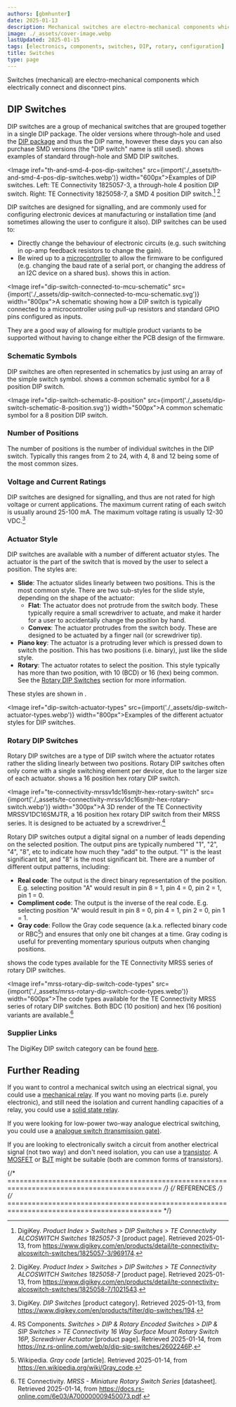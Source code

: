 ```yaml
---
authors: [gbmhunter]
date: 2025-01-13
description: Mechanical switches are electro-mechanical components which electrically connect and disconnect pins.
image: ./_assets/cover-image.webp
lastUpdated: 2025-01-15
tags: [electronics, components, switches, DIP, rotary, configuration]
title: Switches
type: page
---
```


Switches (mechanical) are electro-mechanical components which electrically connect and disconnect pins.

## DIP Switches

DIP switches are a group of mechanical switches that are grouped together in a single DIP package. The older versions where through-hole and used the [DIP package](/pcb-design/component-packages/dip-component-package/) and thus the DIP name, however these days you can also purchase SMD versions (the "DIP switch" name is still used). <IRef iref="th-and-smd-4-pos-dip-switches" /> shows examples of standard through-hole and SMD DIP switches.

<Image iref="th-and-smd-4-pos-dip-switches" src={import('./_assets/th-and-smd-4-pos-dip-switches.webp')} width="600px">Examples of DIP switches. Left: TE Connectivity 1825057-3, a through-hole 4 position DIP switch. Right: TE Connectivity 1825058-7, a SMD 4 position DIP switch.[^digikey-te-connectivity-1825057-3-dip-switch] [^digikey-te-connectivity-1825058-7-dip-switch]</Image>

DIP switches are designed for signalling, and are commonly used for configuring electronic devices at manufacturing or installation time (and sometimes allowing the user to configure it also). DIP switches can be used to:

* Directly change the behaviour of electronic circuits (e.g. such switching in op-amp feedback resistors to change the gain).
* Be wired up to a [microcontroller](/programming/microcontrollers/) to allow the firmware to be configured (e.g. changing the baud rate of a serial port, or changing the address of an I2C device on a shared bus). <IRef iref="dip-switch-connected-to-mcu-schematic" /> shows this in action.

<Image iref="dip-switch-connected-to-mcu-schematic" src={import('./_assets/dip-switch-connected-to-mcu-schematic.svg')} width="800px">A schematic showing how a DIP switch is typically connected to a microcontroller using pull-up resistors and standard GPIO pins configured as inputs.</Image>

They are a good way of allowing for multiple product variants to be supported without having to change either the PCB design of the firmware.

### Schematic Symbols

DIP switches are often represented in schematics by just using an array of the simple switch symbol. <IRef iref="dip-switch-schematic-8-position" /> shows a common schematic symbol for a 8 position DIP switch.

<Image iref="dip-switch-schematic-8-position" src={import('./_assets/dip-switch-schematic-8-position.svg')} width="500px">A common schematic symbol for a 8 position DIP switch.</Image>

### Number of Positions

The number of positions is the number of individual switches in the DIP switch. Typically this ranges from 2 to 24, with 4, 8 and 12 being some of the most common sizes.

### Voltage and Current Ratings

DIP switches are designed for signalling, and thus are not rated for high voltage or current applications. The maximum current rating of each switch is usually around 25-100 mA. The maximum voltage rating is usually 12-30 VDC.[^digikey-dip-switch-category]

### Actuator Style

DIP switches are available with a number of different actuator styles. The actuator is the part of the switch that is moved by the user to select a position. The styles are:

* **Slide**: The actuator slides linearly between two positions. This is the most common style. There are two sub-styles for the slide style, depending on the shape of the actuator:
    * **Flat**: The actuator does not protrude from the switch body. These typically require a small screwdriver to actuate, and make it harder for a user to accidentally change the position by hand.
    * **Convex**: The actuator protrudes from the switch body. These are designed to be actuated by a finger nail (or screwdriver tip).
* **Piano key**: The actuator is a protruding lever which is pressed down to switch the position. This has two positions (i.e. binary), just like the slide style.
* **Rotary**: The actuator rotates to select the position. This style typically has more than two position, with 10 (BCD) or 16 (hex) being common. See the [Rotary DIP Switches](#rotary-dip-switches) section for more information.

These styles are shown in <IRef iref="dip-switch-actuator-types" />.

<Image iref="dip-switch-actuator-types" src={import('./_assets/dip-switch-actuator-types.webp')} width="800px">Examples of the different actuator styles for DIP switches.</Image>

### Rotary DIP Switches

Rotary DIP switches are a type of DIP switch where the actuator rotates rather the sliding linearly between two positions. Rotary DIP switches often only come with a single switching element per device, due to the larger size of each actuator. <IRef iref="rs-te-connectivity-mrssv1dc16smjtr-hex-rotary-switch" /> shows a 16 position hex rotary DIP switch.

<Image iref="te-connectivity-mrssv1dc16smjtr-hex-rotary-switch" src={import('./_assets/te-connectivity-mrssv1dc16smjtr-hex-rotary-switch.webp')} width="300px">A 3D render of the TE Connectivity MRSSV1DC16SMJTR, a 16 position hex rotary DIP switch from their MRSS series. It is designed to be actuated by a screwdriver.[^rs-te-connectivity-mrssv1dc16smjtr-hex-rotary-switch]</Image>

Rotary DIP switches output a digital signal on a number of leads depending on the selected position. The output pins are typically numbered "1", "2", "4", "8", etc to indicate how much they "add" to the output. "1" is the least significant bit, and "8" is the most significant bit. There are a number of different output patterns, including:

* **Real code**: The output is the direct binary representation of the position. E.g. selecting position "A" would result in pin 8 = 1, pin 4 = 0, pin 2 = 1, pin 1 = 0.
* **Compliment code**: The output is the inverse of the real code. E.g. selecting position "A" would result in pin 8 = 0, pin 4 = 1, pin 2 = 0, pin 1 = 1.
* **Gray code**: Follow the Gray code sequence (a.k.a. reflected binary code or RBC[^wikipedia-gray-code]) and ensures that only one bit changes at a time. Gray coding is useful for preventing momentary spurious outputs when changing positions.

<IRef iref="mrss-rotary-dip-switch-code-types" /> shows the code types available for the TE Connectivity MRSS series of rotary DIP switches.

<Image iref="mrss-rotary-dip-switch-code-types" src={import('./_assets/mrss-rotary-dip-switch-code-types.webp')} width="600px">The code types available for the TE Connectivity MRSS series of rotary DIP switches. Both BDC (10 position) and hex (16 position) variants are available.[^te-connectivity-mrss-rotary-dip-switch-series-ds]</Image>

### Supplier Links

The DigiKey DIP switch category can be found [here](https://www.digikey.com/en/products/filter/dip-switches/194).

## Further Reading

If you want to control a mechanical switch using an electrical signal, you could use a [mechanical relay](/electronics/components/relays/mechanical/). If you want no moving parts (i.e. purely electronic), and still need the isolation and current handling capacities of a relay, you could use a [solid state relay](/electronics/components/relays/solid-state/).

If you were looking for low-power two-way analogue electrical switching, you could use a [analogue switch (transmission gate)](/electronics/components/analogue-switches-transmission-gates/).

If you are looking to electronically switch a circuit from another electrical signal (not two way) and don't need isolation, you can use a [transistor](/electronics/components/transistors/). A [MOSFET](/electronics/components/transistors/mosfets/) or [BJT](/electronics/components/transistors/bipolar-junction-transistors-bjts/) might be suitable (both are common forms of transistors).

{/* ============================================================================================ */}
{/* REFERENCES */}
{/* ============================================================================================ */}

[^digikey-dip-switch-category]: DigiKey. _DIP Switches_ [product category]. Retrieved 2025-01-13, from https://www.digikey.com/en/products/filter/dip-switches/194.
[^digikey-te-connectivity-1825057-3-dip-switch]: DigiKey. _Product Index > Switches > DIP Switches > TE Connectivity ALCOSWITCH Switches 1825057-3_ [product page]. Retrieved 2025-01-13, from https://www.digikey.com/en/products/detail/te-connectivity-alcoswitch-switches/1825057-3/969174.
[^digikey-te-connectivity-1825058-7-dip-switch]: DigiKey. _Product Index > Switches > DIP Switches > TE Connectivity ALCOSWITCH Switches 1825058-7_ [product page]. Retrieved 2025-01-13, from https://www.digikey.com/en/products/detail/te-connectivity-alcoswitch-switches/1825058-7/1021543.
[^rs-te-connectivity-mrssv1dc16smjtr-hex-rotary-switch]: RS Components. _Switches > DIP & Rotary Encoded Switches > DIP & SIP Switches > TE Connectivity 16 Way Surface Mount Rotary Switch 16P, Screwdriver Actuator_ [product page]. Retrieved 2025-01-14, from https://nz.rs-online.com/web/p/dip-sip-switches/2602246P.
[^wikipedia-gray-code]: Wikipedia. _Gray code_ [article]. Retrieved 2025-01-14, from https://en.wikipedia.org/wiki/Gray_code.
[^te-connectivity-mrss-rotary-dip-switch-series-ds]: TE Connectivity. _MRSS - Miniature Rotary Switch Series_ [datasheet]. Retrieved 2025-01-14, from https://docs.rs-online.com/6e03/A700000009450073.pdf.

